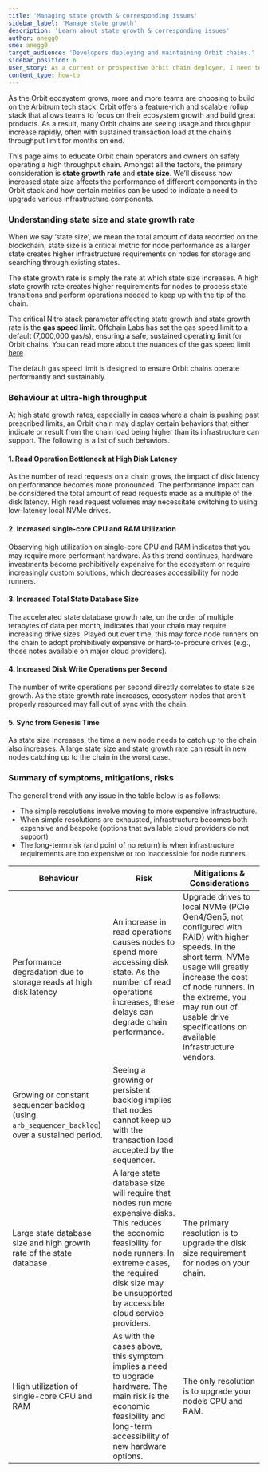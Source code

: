 ```yaml
---
title: 'Managing state growth & corresponding issues'
sidebar_label: 'Manage state growth'
description: 'Learn about state growth & corresponding issues'
author: anegg0
sme: anegg0
target_audience: 'Developers deploying and maintaining Orbit chains.'
sidebar_position: 6
user_story: As a current or prospective Orbit chain deployer, I need to understand what state growth is & the issues it can create.
content_type: how-to
---
```


As the Orbit ecosystem grows, more and more teams are choosing to build on the Arbitrum tech stack. Orbit offers a feature-rich and scalable rollup stack that allows teams to focus on their ecosystem growth and build great products. As a result, many Orbit chains are seeing usage and throughput increase rapidly, often with sustained transaction load at the chain’s throughput limit for months on end. 

This page aims to educate Orbit chain operators and owners on safely operating a high throughput chain. Amongst all the factors, the primary consideration is **state growth rate** and **state size**. We’ll discuss how increased state size affects the performance of different components in the Orbit stack and how certain metrics can be used to indicate a need to upgrade various infrastructure components.

### Understanding state size and state growth rate

When we say ‘state size’, we mean the total amount of data recorded on the blockchain; state size is a critical metric for node performance as a larger state creates higher infrastructure requirements on nodes for storage and searching through existing states. 

The state growth rate is simply the rate at which state size increases. A high state growth rate creates higher requirements for nodes to process state transitions and perform operations needed to keep up with the tip of the chain.

The critical Nitro stack parameter affecting state growth and state growth rate is the **gas speed limit**. Offchain Labs has set the gas speed limit to a default (7,000,000 gas/s), ensuring a safe, sustained operating limit for Orbit chains. You can read more about the nuances of the gas speed limit [here](https://docs.arbitrum.io/how-arbitrum-works/inside-arbitrum-nitro#the-speed-limit). 

The default gas speed limit is designed to ensure Orbit chains operate performantly and sustainably.

### Behaviour at ultra-high throughput

At high state growth rates, especially in cases where a chain is pushing past prescribed limits, an Orbit chain may display certain behaviors that either indicate or result from the chain load being higher than its infrastructure can support. The following is a list of such behaviors. 

#### 1. Read Operation Bottleneck at High Disk Latency 
As the number of read requests on a chain grows, the impact of disk latency on performance becomes more pronounced. The performance impact can be considered the total amount of read requests made as a multiple of the disk latency. High read request volumes may necessitate switching to using low-latency local NVMe drives. 

#### 2. Increased single-core CPU and RAM Utilization 
Observing high utilization on single-core CPU and RAM indicates that you may require more performant hardware. As this trend continues, hardware investments become prohibitively expensive for the ecosystem or require increasingly custom solutions, which decreases accessibility for node runners.

#### 3. Increased Total State Database Size 
The accelerated state database growth rate, on the order of multiple terabytes of data per month, indicates that your chain may require increasing drive sizes. Played out over time, this may force node runners on the chain to adopt prohibitively expensive or hard-to-procure drives (e.g., those notes available on major cloud providers). 

#### 4. Increased Disk Write Operations per Second 
The number of write operations per second directly correlates to state size growth. As the state growth rate increases, ecosystem nodes that aren’t properly resourced may fall out of sync with the chain.

#### 5. Sync from Genesis Time 
As state size increases, the time a new node needs to catch up to the chain also increases. A large state size and state growth rate can result in new nodes catching up to the chain in the worst case. 

### Summary of symptoms, mitigations, risks

The general trend with any issue in the table below is as follows:

- The simple resolutions involve moving to more expensive infrastructure.
- When simple resolutions are exhausted, infrastructure becomes both expensive and bespoke (options that available cloud providers do not support)
- The long-term risk (and point of no return) is when infrastructure requirements are too expensive or too inaccessible for node runners.

| Behaviour                                                                                      | Risk                                                                                                                                                                                                                                     | Mitigations & Considerations                                                                                                                                                                                                                                                 |
|------------------------------------------------------------------------------------------------|------------------------------------------------------------------------------------------------------------------------------------------------------------------------------------------------------------------------------------------|------------------------------------------------------------------------------------------------------------------------------------------------------------------------------------------------------------------------------------------------------------------------------|
| Performance degradation due to storage reads at high disk latency                              | An increase in read operations causes nodes to spend more accessing disk state. As the number of read operations increases, these delays can degrade chain performance.                                                                  | Upgrade drives to local NVMe (PCIe Gen4/Gen5, not configured with RAID) with higher speeds. In the short term, NVMe usage will greatly increase the cost of node runners. In the extreme, you may run out of usable drive specifications on available infrastructure vendors. |
| Growing or constant sequencer backlog (using `arb_sequencer_backlog`) over a sustained period. | Seeing a growing or persistent backlog implies that nodes cannot keep up with the transaction load accepted by the sequencer.                                                                                                            |                                                                                                                                                                                                                                                                              |
| Large state database size and high growth rate of the state database                           | A large state database size will require that nodes run more expensive disks. This reduces the economic feasibility for node runners. In extreme cases, the required disk size may be unsupported by accessible cloud service providers. | The primary resolution is to upgrade the disk size requirement for nodes on your chain.                                                                                                                                                                                      |
| High utilization of single-core CPU and RAM                                                    | As with the cases above, this symptom implies a need to upgrade hardware. The main risk is the economic feasibility and long-term accessibility of new hardware options.                                                                 | The only resolution is to upgrade your node’s CPU and RAM.                                                                                                                                                                                                                   |

